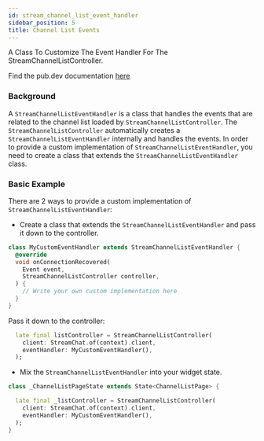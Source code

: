 ```yaml
---
id: stream_channel_list_event_handler
sidebar_position: 5
title: Channel List Events
---
```


A Class To Customize The Event Handler For The StreamChannelListController. 

Find the pub.dev documentation [here](https://pub.dev/documentation/stream_chat_flutter_core/latest/stream_chat_flutter_core/StreamChannelListEventHandler-class.html)

### Background

A `StreamChannelListEventHandler` is a class that handles the events that are related to the channel list loaded by `StreamChannelListController`.
The `StreamChannelListController` automatically creates a `StreamChannelListEventHandler` internally and handles the events. In order to provide a custom
implementation of `StreamChannelListEventHandler`, you need to create a class that extends the `StreamChannelListEventHandler` class.

### Basic Example

There are 2 ways to provide a custom implementation of `StreamChannelListEventHandler`:

* Create a class that extends the `StreamChannelListEventHandler` and pass it down to the controller.

```dart
class MyCustomEventHandler extends StreamChannelListEventHandler {
  @override
  void onConnectionRecovered(
    Event event,
    StreamChannelListController controller,
  ) {
    // Write your own custom implementation here
  }
}
```

Pass it down to the controller:

```dart
  late final listController = StreamChannelListController(
    client: StreamChat.of(context).client,
    eventHandler: MyCustomEventHandler(),
  );
```

* Mix the `StreamChannelListEventHandler` into your widget state.

```dart
class _ChannelListPageState extends State<ChannelListPage> {

  late final _listController = StreamChannelListController(
    client: StreamChat.of(context).client,
    eventHandler: MyCustomEventHandler(),
  );
}
```

